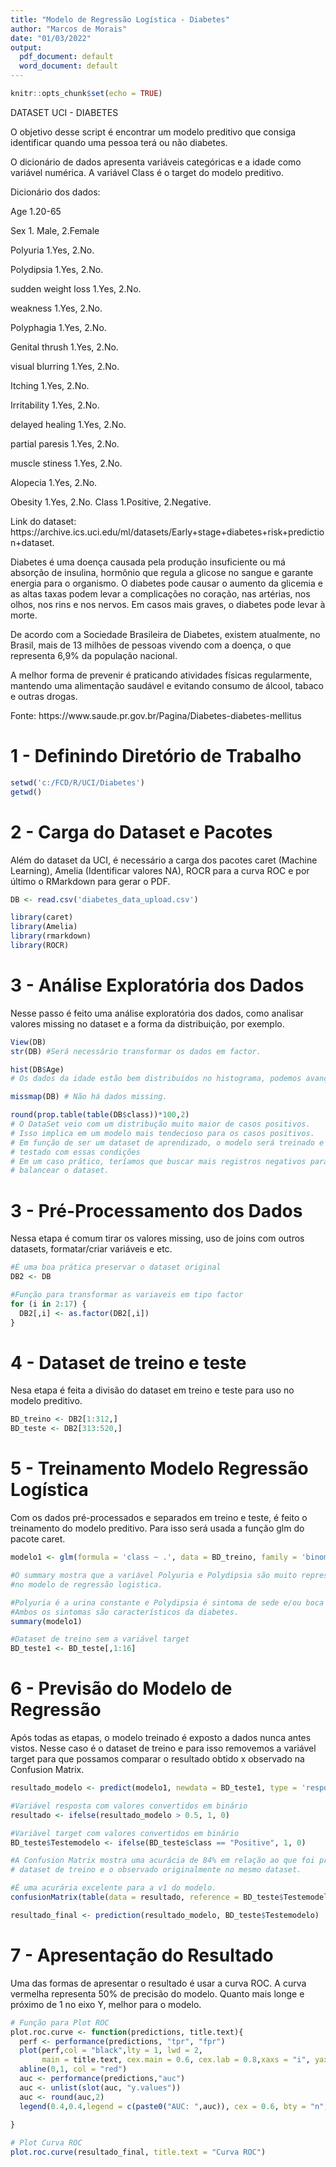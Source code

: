 ---
title: "Modelo de Regressão Logística - Diabetes"
author: "Marcos de Morais"
date: "01/03/2022"
output:
  pdf_document: default
  word_document: default
---

```{r setup, include=FALSE}
knitr::opts_chunk$set(echo = TRUE)
```

DATASET UCI - DIABETES

O objetivo desse script é encontrar um modelo preditivo que consiga identificar quando uma pessoa terá ou não diabetes. 

O dicionário de dados apresenta variáveis categóricas e a idade como variável numérica. A variável Class é o target do modelo preditivo.

Dicionário dos dados:
    
  Age 
    1.20-65
    
  Sex 
    1. Male, 2.Female
    
  Polyuria 
    1.Yes, 2.No.
    
  Polydipsia 
    1.Yes, 2.No.
    
  sudden weight loss 
    1.Yes, 2.No.
    
  weakness 
    1.Yes, 2.No.
    
  Polyphagia 
    1.Yes, 2.No.
    
  Genital thrush 
    1.Yes, 2.No.
    
  visual blurring 
    1.Yes, 2.No.
    
  Itching 
    1.Yes, 2.No.
    
  Irritability 
    1.Yes, 2.No.
    
  delayed healing 
    1.Yes, 2.No.
    
  partial paresis 
    1.Yes, 2.No.
    
  muscle stiness 
    1.Yes, 2.No.
    
  Alopecia 
    1.Yes, 2.No.
    
  Obesity 
    1.Yes, 2.No.
  Class 
    1.Positive, 2.Negative.

Link do dataset: https://archive.ics.uci.edu/ml/datasets/Early+stage+diabetes+risk+prediction+dataset.

Diabetes é uma doença causada pela produção insuficiente ou má absorção de insulina, hormônio que regula a glicose no sangue e garante energia para o organismo. O diabetes pode causar o aumento da glicemia e as altas taxas podem levar a complicações no coração, nas artérias, nos olhos, nos rins e nos nervos. Em casos mais graves, o diabetes pode levar à morte.

De acordo com a Sociedade Brasileira de Diabetes, existem atualmente, no Brasil, mais de 13 milhões de pessoas vivendo com a doença, o que representa 6,9% da população nacional.

A melhor forma de prevenir é praticando atividades físicas regularmente, mantendo uma alimentação saudável e evitando consumo de álcool, tabaco e outras drogas.

Fonte: https://www.saude.pr.gov.br/Pagina/Diabetes-diabetes-mellitus

# 1 - Definindo Diretório de Trabalho

```{r diretorio}

setwd('c:/FCD/R/UCI/Diabetes')
getwd()

```

# 2 - Carga do Dataset e Pacotes

Além do dataset da UCI, é necessário a carga dos pacotes caret (Machine Learning), Amelia (Identificar valores NA), ROCR para a curva ROC e por último o RMarkdown para gerar o PDF.

```{r carga}

DB <- read.csv('diabetes_data_upload.csv')

library(caret)
library(Amelia)
library(rmarkdown)
library(ROCR)

```

# 3 - Análise Exploratória dos Dados

Nesse passo é feito uma análise exploratória dos dados, como analisar valores missing no dataset e a forma da distribuição, por exemplo.


```{r exploracao}
View(DB)
str(DB) #Será necessário transformar os dados em factor.

hist(DB$Age)
# Os dados da idade estão bem distribuídos no histograma, podemos avançar na análise.

missmap(DB) # Não há dados missing.

round(prop.table(table(DB$class))*100,2) 
# O DataSet veio com um distribução muito maior de casos positivos.
# Isso implica em um modelo mais tendecioso para os casos positivos.
# Em função de ser um dataset de aprendizado, o modelo será treinado e 
# testado com essas condições
# Em um caso prático, teríamos que buscar mais registros negativos para 
# balancear o dataset.

```

# 3 - Pré-Processamento dos Dados

Nessa etapa é comum tirar os valores missing, uso de joins com outros datasets, formatar/criar variáveis e etc.

```{r preprocessamento}

#É uma boa prática preservar o dataset original
DB2 <- DB 

#Função para transformar as variaveis em tipo factor
for (i in 2:17) {
  DB2[,i] <- as.factor(DB2[,i])
}

```

# 4 - Dataset de treino e teste

Nesa etapa é feita a divisão do dataset em treino e teste para uso no modelo preditivo.

```{r testetreino}

BD_treino <- DB2[1:312,]
BD_teste <- DB2[313:520,]

```

# 5 - Treinamento Modelo Regressão Logística

Com os dados pré-processados e separados em treino e teste, é feito o treinamento do modelo preditivo. Para isso será usada a função glm do pacote caret.

```{r modelo}

modelo1 <- glm(formula = 'class ~ .', data = BD_treino, family = 'binomial')

#O summary mostra que a variável Polyuria e Polydipsia são muito representativas
#no modelo de regressão logistica. 

#Polyuria é a urina constante e Polydipsia é sintoma de sede e/ou boca seca.
#Ambos os sintomas são característicos da diabetes.
summary(modelo1)

#Dataset de treino sem a variável target
BD_teste1 <- BD_teste[,1:16]

```

# 6 - Previsão do Modelo de Regressão

Após todas as etapas, o modelo treinado é exposto a dados nunca antes vistos. 
Nesse caso é o dataset de treino e para isso removemos a variável target para
que possamos comparar o resultado obtido x observado na Confusion Matrix.

```{r previsao}
resultado_modelo <- predict(modelo1, newdata = BD_teste1, type = 'response')

#Variável resposta com valores convertidos em binário
resultado <- ifelse(resultado_modelo > 0.5, 1, 0) 

#Variável target com valores convertidos em binário
BD_teste$Testemodelo <- ifelse(BD_teste$class == "Positive", 1, 0)

#A Confusion Matrix mostra uma acurácia de 84% em relação ao que foi previsto no
# dataset de treino e o observado originalmente no mesmo dataset.

#É uma acurária excelente para a v1 do modelo.
confusionMatrix(table(data = resultado, reference = BD_teste$Testemodelo))

resultado_final <- prediction(resultado_modelo, BD_teste$Testemodelo)

```

# 7 - Apresentação do Resultado

Uma das formas de apresentar o resultado é usar a curva ROC. 
A curva vermelha representa 50% de precisão do modelo. 
Quanto mais longe e próximo de 1 no eixo Y, melhor para o modelo.

```{r apresentacao}

# Função para Plot ROC 
plot.roc.curve <- function(predictions, title.text){
  perf <- performance(predictions, "tpr", "fpr")
  plot(perf,col = "black",lty = 1, lwd = 2,
       main = title.text, cex.main = 0.6, cex.lab = 0.8,xaxs = "i", yaxs = "i")
  abline(0,1, col = "red")
  auc <- performance(predictions,"auc")
  auc <- unlist(slot(auc, "y.values"))
  auc <- round(auc,2)
  legend(0.4,0.4,legend = c(paste0("AUC: ",auc)), cex = 0.6, bty = "n", box.col = "white")
  
}

# Plot Curva ROC
plot.roc.curve(resultado_final, title.text = "Curva ROC")

```